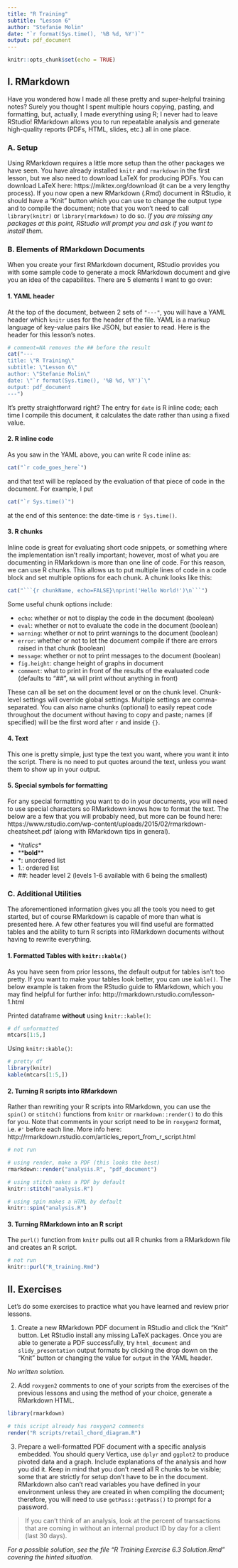 ```yaml
---
title: "R Training"
subtitle: "Lesson 6"
author: "Stefanie Molin"
date: "`r format(Sys.time(), '%B %d, %Y')`"
output: pdf_document
---
```


```r
knitr::opts_chunk$set(echo = TRUE)
```

## I. RMarkdown
Have you wondered how I made all these pretty and super-helpful training notes? Surely you thought I spent multiple hours copying, pasting, and formatting, but, actually, I made everything using R; I never had to leave RStudio! RMarkdown allows you to run repeatable analysis and generate high-quality reports (PDFs, HTML, slides, etc.) all in one place.

### A. Setup
Using RMarkdown requires a little more setup than the other packages we have seen. You have already installed `knitr` and `rmarkdown` in the first lesson, but we also need to download LaTeX for producing PDFs. You can download LaTeX here: https://miktex.org/download (it can be a very lengthy process). If you now open a new RMarkdown (.Rmd) document in RStudio, it should have a "Knit" button which you can use to change the output type and to compile the document; note that you won't need to call `library(knitr)` or `library(rmarkdown)` to do so. *If you are missing any packages at this point, RStudio will prompt you and ask if you want to install them.*

### B. Elements of RMarkdown Documents
When you create your first RMarkdown document, RStudio provides you with some sample code to generate a mock RMarkdown document and give you an idea of the capabilites. There are 5 elements I want to go over:

#### 1. YAML header
At the top of the document, between 2 sets of `"---"`, you will have a YAML header which `knitr` uses for the header of the file. YAML is a markup language of key-value pairs like JSON, but easier to read. Here is the header for this lesson's notes.

```r
# comment=NA removes the ## before the result
cat("---
title: \"R Training\"
subtitle: \"Lesson 6\"
author: \"Stefanie Molin\"
date: \"`r format(Sys.time(), '%B %d, %Y')`\"
output: pdf_document
---")
```

It's pretty straightforward right? The entry for `date` is R inline code; each time I compile this document, it calculates the date rather than using a fixed value.

\pagebreak

#### 2. R inline code
As you saw in the YAML above, you can write R code inline as:
```r
cat("`r code_goes_here`")
```
and that text will be replaced by the evaluation of that piece of code in the document. For example, I put
```r
cat("`r Sys.time()`")
```
at the end of this sentence: the date-time is `r Sys.time()`.

#### 3. R chunks
Inline code is great for evaluating short code snippets, or something where the implementation isn't really important; however, most of what you are documenting in RMarkdown is more than one line of code. For this reason, we can use R chunks. This allows us to put multiple lines of code in a code block and set multiple options for each chunk. A chunk looks like this:

```r
cat("```{r chunkName, echo=FALSE}\nprint('Hello World!')\n```")
```

Some useful chunk options include:

* `echo`: whether or not to display the code in the document (boolean)
* `eval`: whether or not to evaluate the code in the document (boolean)
* `warning`: whether or not to print warnings to the document (boolean)
* `error`: whether or not to let the document compile if there are errors raised in that chunk (boolean)
* `message`: whether or not to print messages to the document (boolean)
* `fig.height`: change height of graphs in document
* `comment`: what to print in front of the results of the evaluated code (defaults to "##", `NA` will print without anything in front)

These can all be set on the document level or on the chunk level. Chunk-level settings will override global settings. Multiple settings are comma-separated. You can also name chunks (optional) to easily repeat code throughout the document without having to copy and paste; names (if specified) will be the first word after `r` and inside `{}`.

#### 4. Text
This one is pretty simple, just type the text you want, where you want it into the script. There is no need to put quotes around the text, unless you want them to show up in your output.

#### 5. Special symbols for formatting
For any special formatting you want to do in your documents, you will need to use special characters so RMarkdown knows how to format the text. The below are a few that you will probably need, but more can be found here: https://www.rstudio.com/wp-content/uploads/2015/02/rmarkdown-cheatsheet.pdf (along with RMarkdown tips in general).

* &ast;*italics*&ast;
* &ast;&ast;**bold**&ast;&ast;
* &ast;: unordered list
* 1.: ordered list
* &#x23;&#x23;: header level 2 (levels 1-6 available with 6 being the smallest)

\pagebreak

### C. Additional Utilities
The aforementioned information gives you all the tools you need to get started, but of course RMarkdown is capable of more than what is presented here. A few other features you will find useful are formatted tables and the ability to turn R scripts into RMarkdown documents without having to rewrite everything.

#### 1. Formatted Tables with `knitr::kable()`
As you have seen from prior lessons, the default output for tables isn't too pretty. If you want to make your tables look better, you can use `kable()`. The below example is taken from the RStudio guide to RMarkdown, which you may find helpful for further info: http://rmarkdown.rstudio.com/lesson-1.html

Printed dataframe **without** using `knitr::kable()`:
```r
# df unformatted
mtcars[1:5,]
```

Using `knitr::kable()`:
```r
# pretty df
library(knitr)
kable(mtcars[1:5,])
```

#### 2. Turning R scripts into RMarkdown
Rather than rewriting your R scripts into RMarkdown, you can use the `spin()` or `stitch()` functions from `knitr` or `rmarkdown::render()` to do this for you. Note that comments in your script need to be in `roxygen2` format, i.e. `#'` before each line. More info here: http://rmarkdown.rstudio.com/articles_report_from_r_script.html

```r
# not run

# using render, make a PDF (this looks the best)
rmarkdown::render("analysis.R", "pdf_document")

# using stitch makes a PDF by default
knitr::stitch("analysis.R")

# using spin makes a HTML by default
knitr::spin("analysis.R")
```

#### 3. Turning RMarkdown into an R script
The `purl()` function from `knitr` pulls out all R chunks from a RMarkdown file and creates an R script.

```r
# not run
knitr::purl("R_training.Rmd")
```

## II. Exercises

Let's do some exercises to practice what you have learned and review prior lessons.

1. Create a new RMarkdown PDF document in RStudio and click the "Knit" button. Let RStudio install any missing LaTeX packages. Once you are able to generate a PDF successfully, try `html_document` and `slidy_presentation` output formats by clicking the drop down on the "Knit" button or changing the value for `output` in the YAML header.

*No written solution.*

2. Add `roxygen2` comments to one of your scripts from the exercises of the previous lessons and using the method of your choice, generate a RMarkdown HTML.

```r
library(rmarkdown)

# this script already has roxygen2 comments
render("R scripts/retail_chord_diagram.R")
```

3. Prepare a well-formatted PDF document with a specific analysis embedded. You should query Vertica, use `dplyr` and `ggplot2` to produce pivoted data and a graph. Include explanations of the analysis and how you did it. Keep in mind that you don't need all R chunks to be visible; some that are strictly for setup don't have to be in the document. RMarkdown also can't read variables you have defined in your environment unless they are created in when compiling the document; therefore, you will need to use `getPass::getPass()` to prompt for a password. 

> If you can't think of an analysis, look at the percent of transactions that are coming in without an internal product ID by day for a client (last 30 days).

*For a possible solution, see the file "R Training Exercise 6.3 Solution.Rmd" covering the hinted situation.*
